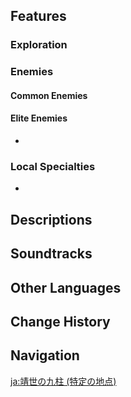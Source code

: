 {{Stub|features}}
{{Location Infobox
|title        = Nine Pillars of Peace
|image        = <gallery>
Nine Pillars of Peace.png|In-game
Point of Interest Nine Pillars of Peace Map Location.png|Map
</gallery>
|type         = Point of Interest
|region       = Liyue
|area         = Minlin
|subarea      = Cuijue Slope
}}
{{Location Intro|description=<!--<p></p>-->}}

==Features==
===Exploration===
===Enemies===
====Common Enemies====
{{Column|2|
*{{Enemy|}}
}}

====Elite Enemies====
* {{Enemy|}}

===Local Specialties===
* {{Item|}}

==Descriptions==
{{Description/Viewpoint|Nine Pillars of Peace}}

==Soundtracks==
{{Soundtracks by Category Table|type=location}}

==Other Languages==
{{Other Languages|Nine Pillars of Peace}}

==Change History==
{{Change History|1.0}}

==Navigation==
{{PoI Navbox|Liyue}}

[[ja:靖世の九柱 (特定の地点)]]